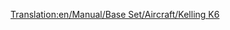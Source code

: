 [[Translation:en/Manual/Base Set/Aircraft/Kelling K6]]

{{fr/Manual/Base Set/Aircraft/Avion|Nom=Kelling K6
|Image=[[File:en/Manual/Base Set/Aircraft/KellingK6.png|Kelling K6]]
|Coût=36 914 (73 828)
|Vitesse=947 km/h (592 MPH)
|Entretien=5 906 (11 812)
|Conception=2026
|Vie=22
|Capacité=110 passagers & 25 sacs de courrier
|Description=Avion futuriste fictif. Kelling est une société inconnue, ne fabriquant qu'un diesel sous les tropiques.
|Réalité=Fictif
}}